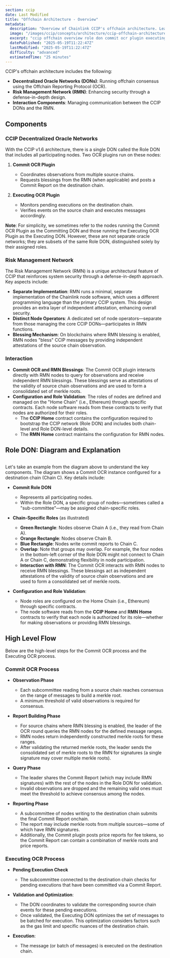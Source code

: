 ```yaml
---
section: ccip
date: Last Modified
title: "Offchain Architecture - Overview"
metadata:
  description: "Overview of Chainlink CCIP's offchain architecture. Learn about the Role DON (Commit & Executing OCR plugins) and the Risk Management Network (RMN)."
  image: "/images/ccip/concepts/architecture/ccip-offchain-architecture.jpg"
  excerpt: "ccip offchain overview role don commit ocr plugin executing ocr plugin risk management network offchain reporting consensus mechanism node coordination merkle roots blessing mechanism"
  datePublished: "2025-05-19T11:22:47Z"
  lastModified: "2025-05-19T11:22:47Z"
  difficulty: "advanced"
  estimatedTime: "25 minutes"
---
```



CCIP's offchain architecture includes the following:

- **Decentralized Oracle Networks (DONs)**: Running offchain consensus using the Offchain Reporting Protocol (OCR).
- **Risk Management Network (RMN)**: Enhancing security through a defense-in-depth design.
- **Interaction Components**: Managing communication between the CCIP DONs and the RMN.

## Components

### CCIP Decentralized Oracle Networks

With the CCIP v1.6 architecture, there is a single DON called the Role DON that includes all participating nodes. Two OCR plugins run on these nodes:

1. **Commit OCR Plugin**
   - Coordinates observations from multiple source chains.
   - Requests blessings from the RMN (when applicable) and posts a Commit Report on the destination chain.

1. **Executing OCR Plugin**
   - Monitors pending executions on the destination chain.
   - Verifies events on the source chain and executes messages accordingly.

**Note**: For simplicity, we sometimes refer to the nodes running the Commit OCR Plugin as the Committing DON and those running the Executing OCR Plugin as the Executing DON. However, these are not separate oracle networks; they are subsets of the same Role DON, distinguished solely by their assigned roles.

### Risk Management Network

The Risk Management Network (RMN) is a unique architectural feature of CCIP that reinforces system security through a defense-in-depth approach. Key aspects include:

- **Separate Implementation**: RMN runs a minimal, separate implementation of the Chainlink node software, which uses a different programming language than the primary CCIP system. This design provides an extra layer of independent attestation, enhancing overall security.
- **Distinct Node Operators**: A dedicated set of node operators—separate from those managing the core CCIP DONs—participates in RMN functions.
- **Blessing Mechanism**: On blockchains where RMN blessing is enabled, RMN nodes "bless" CCIP messages by providing independent attestations of the source chain observation.

### Interaction

- **Commit OCR and RMN Blessings**: The Commit OCR plugin interacts directly with RMN nodes to query for observations and receive independent RMN blessings. These blessings serve as attestations of the validity of source chain observations and are used to form a consolidated set of merkle roots.
- **Configuration and Role Validation**: The roles of nodes are defined and managed on the "Home Chain" (i.e., Ethereum) through specific contracts. Each node software reads from these contracts to verify that nodes are authorized for their roles.
  - The **CCIP Home** contract contains the configuration required to bootstrap the CCIP network (Role DON) and includes both chain-level and Role DON-level details.
  - The **RMN Home** contract maintains the configuration for RMN nodes.

## Role DON: Diagram and Explanation

<ClickToZoom
  src="/images/ccip/concepts/architecture/ccip-offchain-architecture.jpg"
  alt="CCIP Offchain Architecture"
  style="display: block; margin: 2rem auto; max-height: 60vh; width: auto;"
/>

Let's take an example from the diagram above to understand the key components. The diagram shows a Commit OCR instance configured for a destination chain (Chain C). Key details include:

- **Commit Role DON**
  - Represents all participating nodes.
  - Within the Role DON, a specific group of nodes—sometimes called a "sub-committee"—may be assigned chain-specific roles.

- **Chain-Specific Roles** (as illustrated)
  - **Green Rectangle**: Nodes observe Chain A (i.e., they read from Chain A).
  - **Orange Rectangle**: Nodes observe Chain B.
  - **Blue Rectangle**: Nodes write commit reports to Chain C.
  - **Overlap**: Note that groups may overlap. For example, the four nodes in the bottom-left corner of the Role DON might not connect to Chain A or Chain C, demonstrating flexibility in node participation.
  - **Interaction with RMN**: The Commit OCR interacts with RMN nodes to receive RMN blessings. These blessings act as independent attestations of the validity of source chain observations and are used to form a consolidated set of merkle roots.
- **Configuration and Role Validation**:
  - Node roles are configured on the Home Chain (i.e., Ethereum) through specific contracts.
  - The node software reads from the **CCIP Home** and **RMN Home** contracts to verify that each node is authorized for its role—whether for making observations or providing RMN blessings.

## High Level Flow

Below are the high-level steps for the Commit OCR process and the Executing OCR process.

### Commit OCR Process

- **Observation Phase**
  - Each subcommittee reading from a source chain reaches consensus on the range of messages to build a merkle root.
  - A minimum threshold of valid observations is required for consensus.

- **Report Building Phase**
  - For source chains where RMN blessing is enabled, the leader of the OCR round queries the RMN nodes for the defined message ranges.
  - RMN nodes return independently constructed merkle roots for these ranges.
  - After validating the returned merkle roots, the leader sends the consolidated set of merkle roots to the RMN for signatures (a single signature may cover multiple merkle roots).

- **Query Phase**
  - The leader shares the Commit Report (which may include RMN signatures) with the rest of the nodes in the Role DON for validation.
  - Invalid observations are dropped and the remaining valid ones must meet the threshold to achieve consensus among the nodes.

- **Reporting Phase**
  - A subcommittee of nodes writing to the destination chain submits the final Commit Report onchain.
  - The report may include merkle roots from multiple sources—some of which have RMN signatures.
  - Additionally, the Commit plugin posts price reports for fee tokens, so the Commit Report can contain a combination of merkle roots and price reports.

### Executing OCR Process

- **Pending Execution Check**
  - The subcommittee connected to the destination chain checks for pending executions that have been committed via a Commit Report.

- **Validation and Optimization**:
  - The DON coordinates to validate the corresponding source chain events for these pending executions.
  - Once validated, the Executing DON optimizes the set of messages to be batched for execution. This optimization considers factors such as the gas limit and specific nuances of the destination chain.
- **Execution**:
  - The message (or batch of messages) is executed on the destination chain.
